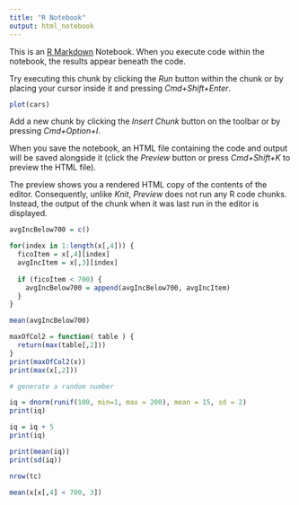 ```yaml
---
title: "R Notebook"
output: html_notebook
---
```


This is an [R Markdown](http://rmarkdown.rstudio.com) Notebook. When you execute code within the notebook, the results appear beneath the code. 

Try executing this chunk by clicking the *Run* button within the chunk or by placing your cursor inside it and pressing *Cmd+Shift+Enter*. 

```r
plot(cars)
```

Add a new chunk by clicking the *Insert Chunk* button on the toolbar or by pressing *Cmd+Option+I*.

When you save the notebook, an HTML file containing the code and output will be saved alongside it (click the *Preview* button or press *Cmd+Shift+K* to preview the HTML file). 

The preview shows you a rendered HTML copy of the contents of the editor. Consequently, unlike *Knit*, *Preview* does not run any R code chunks. Instead, the output of the chunk when it was last run in the editor is displayed.

```r
avgIncBelow700 = c()

for(index in 1:length(x[,4])) {
  ficoItem = x[,4][index]
  avgIncItem = x[,3][index]
  
  if (ficoItem < 700) {
    avgIncBelow700 = append(avgIncBelow700, avgIncItem)
  }
}

mean(avgIncBelow700)
```

```r
maxOfCol2 = function( table ) {
  return(max(table[,2]))
}
print(maxOfCol2(x))
print(max(x[,2]))
```


```r
# generate a random number

iq = dnorm(runif(100, min=1, max = 200), mean = 15, sd = 2)
print(iq)

iq = iq + 5
print(iq)

print(mean(iq))
print(sd(iq))
```

```r
nrow(tc)
```



```r
mean(x[x[,4] < 700, 3])
```

